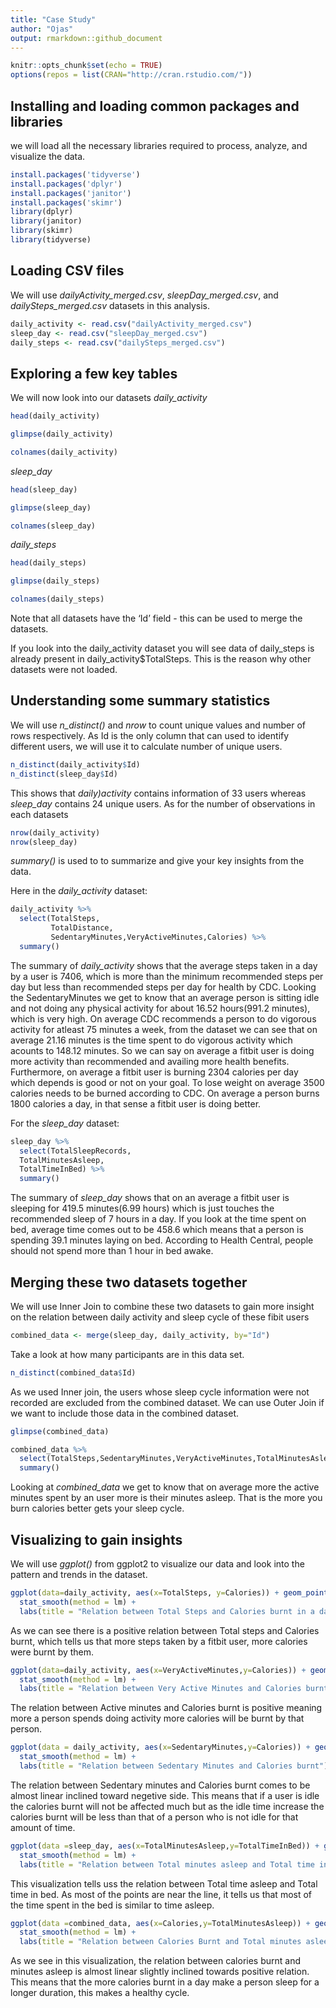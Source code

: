 ---
title: "Case Study"
author: "Ojas"
output: rmarkdown::github_document
---

```{r setup, include=FALSE}
knitr::opts_chunk$set(echo = TRUE)
options(repos = list(CRAN="http://cran.rstudio.com/"))
```
## Installing and loading common packages and libraries
we will load all the necessary libraries required to process, analyze, and visualize the data.

```{r echo=TRUE}
install.packages('tidyverse')
install.packages('dplyr')
install.packages('janitor')
install.packages('skimr')
library(dplyr)
library(janitor)
library(skimr)
library(tidyverse)
```


## Loading CSV files
We will use *dailyActivity_merged.csv*, *sleepDay_merged.csv*, and *dailySteps_merged.csv* datasets in this analysis. 

```{r}
daily_activity <- read.csv("dailyActivity_merged.csv")
sleep_day <- read.csv("sleepDay_merged.csv")
daily_steps <- read.csv("dailySteps_merged.csv")
```

## Exploring a few key tables
We will now look into our datasets
*daily_activity*
```{r}
head(daily_activity)
```

```{r}
glimpse(daily_activity)
```

```{r}
colnames(daily_activity)
```

*sleep_day*
```{r}
head(sleep_day)
```

```{r}
glimpse(sleep_day)
```

```{r}
colnames(sleep_day)
```
*daily_steps*
```{r}
head(daily_steps)
```

```{r}
glimpse(daily_steps)
```

```{r}
colnames(daily_steps)
```
Note that all datasets have the 'Id' field - this can be used to merge the datasets.

If you look into the daily_activity dataset you will see data of daily_steps is already present in daily_activity$TotalSteps. This is the reason why other datasets were not loaded.

## Understanding some summary statistics

We will use *n_distinct()* and *nrow* to count unique values and number of rows respectively. As Id is the only column that can used to identify different users, we will use it to calculate number of unique users.

```{r distinct users}
n_distinct(daily_activity$Id)
n_distinct(sleep_day$Id)
```
This shows that *daily)activity* contains information of 33 users whereas *sleep_day* contains 24 unique users.
As for the number of observations in each datasets
```{r observations}
nrow(daily_activity)
nrow(sleep_day)
```
*summary()* is used to to summarize and give your key insights from the data.

Here in the *daily_activity* dataset:
```{r}
daily_activity %>%  
  select(TotalSteps,
         TotalDistance,
         SedentaryMinutes,VeryActiveMinutes,Calories) %>%
  summary()
```
The summary of *daily_activity* shows that the average steps taken in a day by a user is 7406, which is more than the minimum recommended steps per day but less than recommended steps per day for health by CDC. Looking the SedentaryMinutes we get to know that an average person is sitting idle and not doing any physical activity for about 16.52 hours(991.2 minutes), which is very high. On average CDC recommends a person to do vigorous activity for atleast 75 minutes a week, from the dataset we can see that on average 21.16 minutes is the time spent to do vigorous activity which acounts to 148.12 minutes. So we can say on average a fitbit user is doing more activity than recommended and availing more health benefits. Furthermore, on average a fitbit user is burning 2304 calories per day which depends is good or not on your goal. To lose weight on average 3500 calories needs to be burned according to CDC. On average a person burns 1800 calories a day, in that sense a fitbit user is doing better.

For the *sleep_day* dataset:
```{r}
sleep_day %>%  
  select(TotalSleepRecords,
  TotalMinutesAsleep,
  TotalTimeInBed) %>%
  summary()
```

The summary of *sleep_day* shows that on an average a fitbit user is sleeping for 419.5 minutes(6.99 hours) which is just touches the recommended sleep of 7 hours in a day. If you look at the time spent on bed, average time comes out to be 458.6 which means that a person is spending 39.1 minutes laying on bed. According to Health Central, people should not spend more than 1 hour in bed awake.

## Merging these two datasets together

We will use Inner Join to combine these two datasets to gain more insight on the relation between daily activity and sleep cycle of these fibit users
```{r}
combined_data <- merge(sleep_day, daily_activity, by="Id")
```

Take a look at how many participants are in this data set.

```{r}
n_distinct(combined_data$Id)
```
As we used Inner join, the users whose sleep cycle information were not recorded are excluded from the combined dataset. We can use Outer Join if we want to include those data in the combined dataset.
```{r}
glimpse(combined_data)
```

```{r}
combined_data %>% 
  select(TotalSteps,SedentaryMinutes,VeryActiveMinutes,TotalMinutesAsleep,Calories) %>% 
  summary()
```
Looking at *combined_data* we get to know that on average more the active minutes spent by an user more is their minutes asleep. That is the more you burn calories better gets your sleep cycle.

## Visualizing to gain insights

We will use *ggplot()* from ggplot2 to visualize our data and look into the pattern and trends in the dataset.

```{r}
ggplot(data=daily_activity, aes(x=TotalSteps, y=Calories)) + geom_point() +
  stat_smooth(method = lm) + 
  labs(title = "Relation between Total Steps and Calories burnt in a day")
```
As we can see there is a positive relation between Total steps and Calories burnt, which tells us that more steps taken by a fitbit user, more calories were burnt by them.

```{r}
ggplot(data=daily_activity, aes(x=VeryActiveMinutes,y=Calories)) + geom_point() +
  stat_smooth(method = lm) + 
  labs(title = "Relation between Very Active Minutes and Calories burnt")
```
The relation between Active minutes and Calories burnt is positive meaning more a person spends doing activity more calories will be burnt by that person.

```{r}
ggplot(data = daily_activity, aes(x=SedentaryMinutes,y=Calories)) + geom_point() +
  stat_smooth(method = lm) + 
  labs(title = "Relation between Sedentary Minutes and Calories burnt")
```
The relation between Sedentary minutes and Calories burnt comes to be almost linear inclined toward negetive side. This means that if a user is idle the calories burnt will not be affected much but as the idle time increase the calories burnt will be less than that of a person who is not idle for that amount of time.

```{r}
ggplot(data =sleep_day, aes(x=TotalMinutesAsleep,y=TotalTimeInBed)) + geom_point() +
  stat_smooth(method = lm) + 
  labs(title = "Relation between Total minutes asleep and Total time in bed")
```
This visualization tells uss the relation between Total time asleep and Total time in bed. As most of the points are near the line, it tells us that most of the time spent in the bed is similar to time asleep.

```{r}
ggplot(data =combined_data, aes(x=Calories,y=TotalMinutesAsleep)) + geom_point() +
  stat_smooth(method = lm) + 
  labs(title = "Relation between Calories Burnt and Total minutes asleep")
```

As we see in this visualization, the relation between calories burnt and minutes asleep is almost linear slightly inclined towards positive relation. This means that the more calories burnt in a day make a person sleep for a longer duration, this makes a healthy cycle.